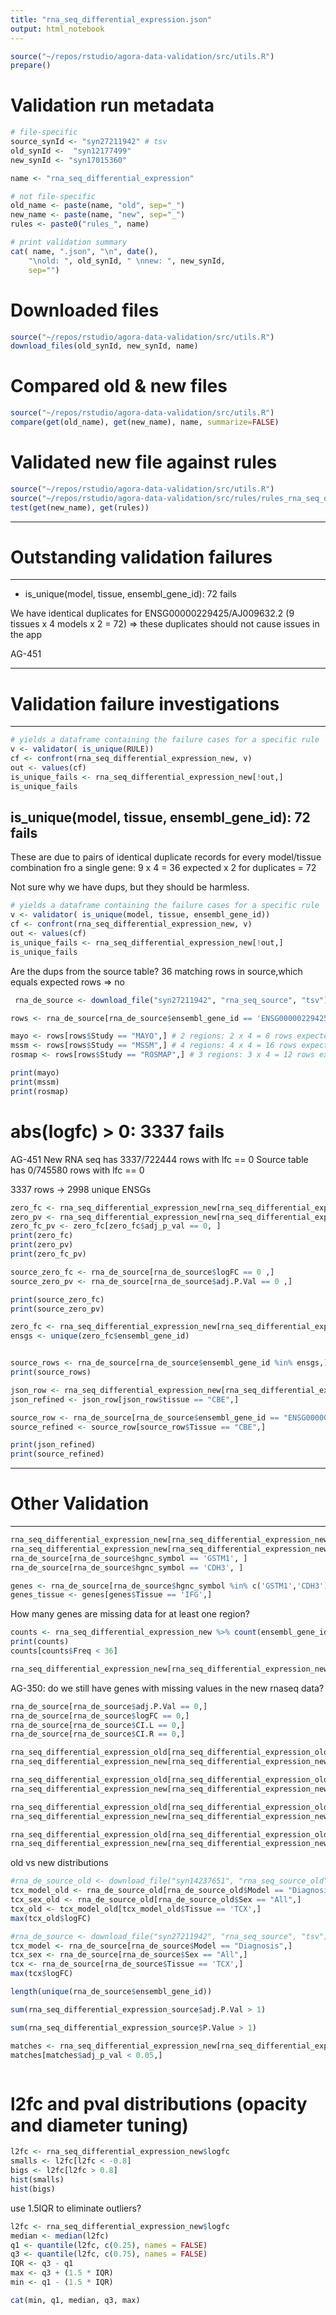 ```yaml
---
title: "rna_seq_differential_expression.json"
output: html_notebook
---
```


```r
source("~/repos/rstudio/agora-data-validation/src/utils.R")
prepare()
```

# Validation run metadata
```r
# file-specific
source_synId <- "syn27211942" # tsv
old_synId <-  "syn12177499" 
new_synId <- "syn17015360" 

name <- "rna_seq_differential_expression"

# not file-specific
old_name <- paste(name, "old", sep="_")
new_name <- paste(name, "new", sep="_")
rules <- paste0("rules_", name)

# print validation summary
cat( name, ".json", "\n", date(),
    "\nold: ", old_synId, " \nnew: ", new_synId,
    sep="")
```

# Downloaded files
```r
source("~/repos/rstudio/agora-data-validation/src/utils.R")
download_files(old_synId, new_synId, name)
```

# Compared old & new files
```r
source("~/repos/rstudio/agora-data-validation/src/utils.R")
compare(get(old_name), get(new_name), name, summarize=FALSE)
```


# Validated new file against rules
```r
source("~/repos/rstudio/agora-data-validation/src/utils.R")
source("~/repos/rstudio/agora-data-validation/src/rules/rules_rna_seq_differential_expression.R")
test(get(new_name), get(rules))
```

***
# Outstanding validation failures
***

* is_unique(model, tissue, ensembl_gene_id): 72 fails 

We have identical duplicates for ENSG00000229425/AJ009632.2 (9 tissues x 4 models x 2 = 72)
=> these duplicates should not cause issues in the app


AG-451

***
# Validation failure investigations
***

```r
# yields a dataframe containing the failure cases for a specific rule
v <- validator(	is_unique(RULE))
cf <- confront(rna_seq_differential_expression_new, v)
out <- values(cf)
is_unique_fails <- rna_seq_differential_expression_new[!out,]
is_unique_fails
```


## is_unique(model, tissue, ensembl_gene_id): 72 fails

These are due to pairs of identical duplicate records for every model/tissue combination fro a single gene: 
9 x 4 = 36 expected x 2 for duplicates = 72

Not sure why we have dups, but they should be harmless.


```r
# yields a dataframe containing the failure cases for a specific rule
v <- validator(	is_unique(model, tissue, ensembl_gene_id))
cf <- confront(rna_seq_differential_expression_new, v)
out <- values(cf)
is_unique_fails <- rna_seq_differential_expression_new[!out,]
is_unique_fails
```

Are the dups from the source table?
36 matching rows in source,which equals expected rows
=> no

```r
 rna_de_source <- download_file("syn27211942", "rna_seq_source", "tsv")

rows <- rna_de_source[rna_de_source$ensembl_gene_id == 'ENSG00000229425',]

mayo <- rows[rows$Study == "MAYO",] # 2 regions: 2 x 4 = 8 rows expected in source
mssm <- rows[rows$Study == "MSSM",] # 4 regions: 4 x 4 = 16 rows expected in source
rosmap <- rows[rows$Study == "ROSMAP",] # 3 regions: 3 x 4 = 12 rows expected in source

print(mayo)
print(mssm)
print(rosmap)
```

# abs(logfc) > 0: 3337 fails
AG-451
New RNA seq has 3337/722444 rows with lfc == 0
Source table has 0/745580 rows with lfc == 0

3337 rows -> 2998 unique ENSGs

```r
zero_fc <- rna_seq_differential_expression_new[rna_seq_differential_expression_new$logfc  == 0,]
zero_pv <- rna_seq_differential_expression_new[rna_seq_differential_expression_new$adj_p_va == 0,]
zero_fc_pv <- zero_fc[zero_fc$adj_p_val == 0, ]
print(zero_fc)
print(zero_pv)
print(zero_fc_pv)


```

```r
source_zero_fc <- rna_de_source[rna_de_source$logFC == 0 ,]
source_zero_pv <- rna_de_source[rna_de_source$adj.P.Val == 0 ,]

print(source_zero_fc)
print(source_zero_pv)

```
```r
zero_fc <- rna_seq_differential_expression_new[rna_seq_differential_expression_new$logfc  == 0,]
ensgs <- unique(zero_fc$ensembl_gene_id)


source_rows <- rna_de_source[rna_de_source$ensembl_gene_id %in% ensgs,]
print(source_rows)

```

```r
json_row <- rna_seq_differential_expression_new[rna_seq_differential_expression_new$ensembl_gene_id == 'ENSG00000123684',]
json_refined <- json_row[json_row$tissue == "CBE",]

source_row <- rna_de_source[rna_de_source$ensembl_gene_id == "ENSG00000123684",]
source_refined <- source_row[source_row$Tissue == "CBE",]

print(json_refined)
print(source_refined)
```

***
# Other Validation
***

```r
rna_seq_differential_expression_new[rna_seq_differential_expression_new$hgnc_symbol == 'GSTM1', ]
rna_seq_differential_expression_new[rna_seq_differential_expression_new$hgnc_symbol == 'CDH3', ]
rna_de_source[rna_de_source$hgnc_symbol == 'GSTM1', ]
rna_de_source[rna_de_source$hgnc_symbol == 'CDH3', ]
```

```r

genes <- rna_de_source[rna_de_source$hgnc_symbol %in% c('GSTM1','CDH3'),]
genes_tissue <- genes[genes$Tissue == 'IFG',]


```


How many genes are missing data for at least one region?
```r
counts <- rna_seq_differential_expression_new %>% count(ensembl_gene_id, sort = TRUE)
print(counts)
counts[counts$Freq < 36]
```


```r
rna_seq_differential_expression_new[rna_seq_differential_expression_new$ensembl_gene_id == 'ENSG00000123684',]
```


AG-350: do we still have genes with missing values in the new rnaseq data?

```r
rna_de_source[rna_de_source$adj.P.Val == 0,]
rna_de_source[rna_de_source$logFC == 0,]
rna_de_source[rna_de_source$CI.L == 0,]
rna_de_source[rna_de_source$CI.R == 0,]
```

```r
rna_seq_differential_expression_old[rna_seq_differential_expression_old$adj_p_val == 0, ]
rna_seq_differential_expression_new[rna_seq_differential_expression_new$adj_p_val == 0, ]

rna_seq_differential_expression_old[rna_seq_differential_expression_old$logfc == 0, ]
rna_seq_differential_expression_new[rna_seq_differential_expression_new$logfc == 0, ]

rna_seq_differential_expression_old[rna_seq_differential_expression_old$ci_l == 0, ]
rna_seq_differential_expression_new[rna_seq_differential_expression_new$ci_l == 0, ]

rna_seq_differential_expression_old[rna_seq_differential_expression_old$ci_r == 0, ]
rna_seq_differential_expression_new[rna_seq_differential_expression_new$ci_r == 0, ]

```



old vs new distributions

```r
#rna_de_source_old <- download_file("syn14237651", "rna_seq_source_old", "tsv")
tcx_model_old <- rna_de_source_old[rna_de_source_old$Model == "Diagnosis",]
tcx_sex_old <- rna_de_source_old[rna_de_source_old$Sex == "All",]
tcx_old <- tcx_model_old[tcx_model_old$Tissue == 'TCX',]
max(tcx_old$logFC)
```


```r
#rna_de_source <- download_file("syn27211942", "rna_seq_source", "tsv")
tcx_model <- rna_de_source[rna_de_source$Model == "Diagnosis",]
tcx_sex <- rna_de_source[rna_de_source$Sex == "All",]
tcx <- rna_de_source[rna_de_source$Tissue == 'TCX',]
max(tcx$logFC)
```

```r
length(unique(rna_de_source$ensembl_gene_id))
```

```r
sum(rna_seq_differential_expression_source$adj.P.Val > 1)
```

```r
sum(rna_seq_differential_expression_source$P.Value > 1)
```

```r
matches <- rna_seq_differential_expression_new[rna_seq_differential_expression_new$ensembl_gene_id == 'ENSG00000233009',]
matches[matches$adj_p_val < 0.05,]
```

```r

```

# l2fc and pval distributions (opacity and diameter tuning)

```r
l2fc <- rna_seq_differential_expression_new$logfc
smalls <- l2fc[l2fc < -0.8]
bigs <- l2fc[l2fc > 0.8]
hist(smalls)
hist(bigs)
```


use 1.5IQR to eliminate outliers?
```r
l2fc <- rna_seq_differential_expression_new$logfc
median <- median(l2fc)
q1 <- quantile(l2fc, c(0.25), names = FALSE)
q3 <- quantile(l2fc, c(0.75), names = FALSE)
IQR <- q3 - q1
max <- q3 + (1.5 * IQR)
min <- q1 - (1.5 * IQR)

cat(min, q1, median, q3, max)

```